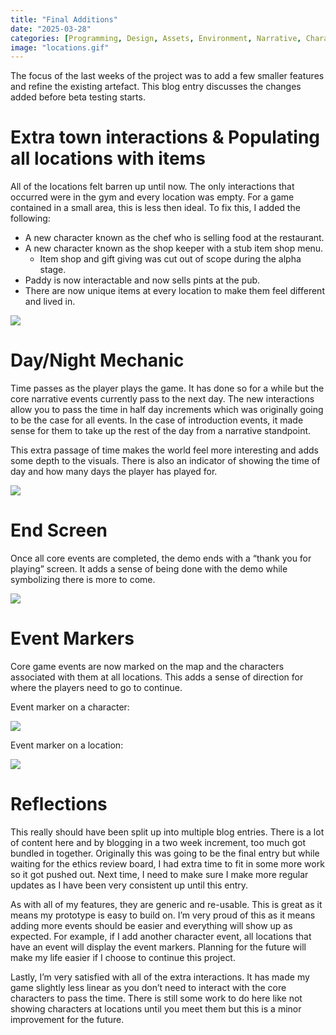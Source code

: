 ```yaml
---
title: "Final Additions"
date: "2025-03-28"
categories: [Programming, Design, Assets, Environment, Narrative, Characters]
image: "locations.gif"
---
```


The focus of the last weeks of the project was to add a few smaller features and refine the existing artefact. This blog entry discusses the changes added before beta testing starts.

# Extra town interactions & Populating all locations with items

All of the locations felt barren up until now. The only interactions that occurred were in the gym and every location was empty. For a game contained in a small area, this is less then ideal. To fix this, I added the following:

- A new character known as the chef who is selling food at the restaurant.
- A new character known as the shop keeper with a stub item shop menu.
  - Item shop and gift giving was cut out of scope during the alpha stage.
- Paddy is now interactable and now sells pints at the pub.
- There are now unique items at every location to make them feel different and lived in.

![](locations.gif)

# Day/Night Mechanic

Time passes as the player plays the game. It has done so for a while but the core narrative events currently pass to the next day. The new interactions allow you to pass the time in half day increments which was originally going to be the case for all events. In the case of introduction events, it made sense for them to take up the rest of the day from a narrative standpoint.

This extra passage of time makes the world feel more interesting and adds some depth to the visuals. There is also an indicator of showing the time of day and how many days the player has played for.

![](time.gif)

# End Screen

Once all core events are completed, the demo ends with a "thank you for playing" screen. It adds a sense of being done with the demo while symbolizing there is more to come.

![](endscreen.png)

# Event Markers

Core game events are now marked on the map and the characters associated with them at all locations. This adds a sense of direction for where the players need to go to continue.

Event marker on a character:

![](evtmark_char.png)

Event marker on a location:

![](evtmark_loc.png)

# Reflections

This really should have been split up into multiple blog entries. There is a lot of content here and by blogging in a two week increment, too much got bundled in together. Originally this was going to be the final entry but while waiting for the ethics review board, I had extra time to fit in some more work so it got pushed out. Next time, I need to make sure I make more regular updates as I have been very consistent up until this entry.

As with all of my features, they are generic and re-usable. This is great as it means my prototype is easy to build on. I'm very proud of this as it means adding more events should be easier and everything will show up as expected. For example, if I add another character event, all locations that have an event will display the event markers. Planning for the future will make my life easier if I choose to continue this project.

Lastly, I'm very satisfied with all of the extra interactions. It has made my game slightly less linear as you don't need to interact with the core characters to pass the time. There is still some work to do here like not showing characters at locations until you meet them but this is a minor improvement for the future.
